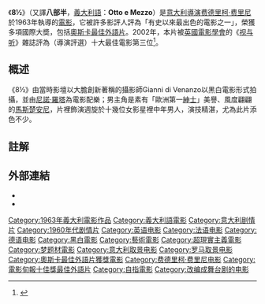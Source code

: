{{Infobox Film
| name           = 8½
| image          = Otto e Mezzo.jpg
| image_size     = 
| caption        = 
| director       = [[费德里柯·费里尼|费德里柯·费里尼]]
| producer       = [[Angelo_Rizzoli|Angelo Rizzoli]]
| writer         = Ennio Flaiano<br />[[Tullio_Pinelli|Tullio Pinelli]]<br />费德里柯·费里尼<br />Brunello Rondi
| starring       = [[馬切洛·馬斯楚安尼|馬切洛·馬斯楚安尼]]<br />[[克勞黛·卡蒂娜|克勞黛·卡蒂娜]]<br />[[安諾·艾美|安諾·艾美]]<br />[[Sandra_Milo|Sandra Milo]]
| music          = [[尼諾·羅塔|尼諾·羅塔]]
| cinematography = [[Gianni_Di_Venanzo|Gianni Di Venanzo]]
| editing        = [[Leo_Cattozzo|Leo Cattozzo]]
| distributor    = [[哥倫比亞電影公司|哥倫比亞電影公司]]
| released       = {{start date|1963|02|14}} （意大利）<br />{{start date|1963|06|25}}（美國）
| runtime        = 138分鐘
| country        = {{ITA}}
| language       = [[義大利語|義大利語]]
| budget         = 
| gross          = 
| amg_id         = 1:318
| imdb_id        = 0056801
}}
《'''8½'''》（又譯'''八部半'''，[[義大利語|義大利語]]：'''Otto e Mezzo'''）是[[意大利|意大利]][[導演|導演]][[费德里柯·费里尼|费德里柯·费里尼]]於1963年執導的[[電影|電影]]，它被許多影評人評為「有史以來最出色的電影之一」，榮獲多項國際大奬，包括[[奧斯卡最佳外語片|奧斯卡最佳外語片]]。2002年，本片被[[英國電影學會|英國電影學會]]的《[[视与听|视与听]]》雜誌評為（導演評選）十大最佳電影第三位<ref>{{cite web |url=http://www.bfi.org.uk/sightandsound/topten/poll/directors.html |title=Sight & Sound Top Ten Poll 2002 - Directors' Top Ten Poll |work=Sight and Sound |accessdate=9-7-2010 |deadurl=yes |archiveurl=https://web.archive.org/web/20071229141901/http://www.bfi.org.uk/sightandsound/topten/poll/directors.html |archivedate=2007-12-29 }}</ref>。

== 概述 ==
《8½》由當時影壇以大膽創新著稱的攝影師Gianni di Venanzo以黑白電影形式拍攝，並由[[尼諾·羅塔|尼諾·羅塔]]為電影配樂；男主角是素有「歐洲第一[[紳士|紳士]]」美譽、風度翩翩的[[馬切洛·馬斯楚安尼|馬斯楚安尼]]，片裡飾演週旋於十幾位女影星裡中年男人，演技精湛，尤為此片添色不少。

== 註解 ==
{{reflist}}

== 外部連結 ==
* {{imdb title|id=0056801}}
* {{douban|1361276}}

{{Federico Fellini}}
{{奥斯卡最佳外语片奖 (1961–1980)}}
{{電影旬報十佳獎最佳國外影片}}
{{國家評論協會獎最佳外語片}}
{{DEFAULTSORT:Otto e Mezzo}}
[[Category:1963年義大利電影作品|Category:1963年義大利電影作品]]
[[Category:義大利語電影|Category:義大利語電影]]
[[Category:意大利剧情片|Category:意大利剧情片]]
[[Category:1960年代剧情片|Category:1960年代剧情片]]
[[Category:英语电影|Category:英语电影]]
[[Category:法语电影|Category:法语电影]]
[[Category:德语电影|Category:德语电影]]
[[Category:黑白電影|Category:黑白電影]]
[[Category:藝術電影|Category:藝術電影]]
[[Category:超現實主義電影|Category:超現實主義電影]]
[[Category:梦题材電影|Category:梦题材電影]]
[[Category:意大利取景电影|Category:意大利取景电影]]
[[Category:罗马取景电影|Category:罗马取景电影]]
[[Category:奧斯卡最佳外語片獲獎電影|Category:奧斯卡最佳外語片獲獎電影]]
[[Category:费德里柯·费里尼电影|Category:费德里柯·费里尼电影]]
[[Category:電影旬報十佳獎最佳外語片|Category:電影旬報十佳獎最佳外語片]]
[[Category:自指電影|Category:自指電影]]
[[Category:改编成舞台剧的电影|Category:改编成舞台剧的电影]]